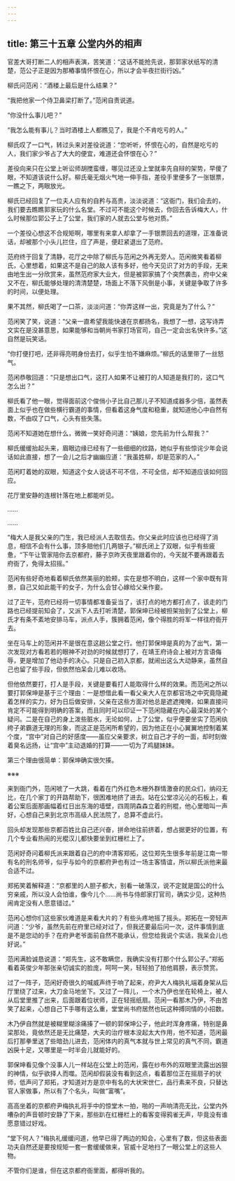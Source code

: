 ```yaml
---
---
---
```

title: 第三十五章 公堂内外的相声
---




官差大哥打断二人的相声表演，苦笑道：“这话不能抢先说，那郭家状纸写的清楚，范公子正是因为那樁事情怀恨在心，所以才会半夜拦街行凶。”

柳氏问范闲：“酒楼上最后是什么结果？”

“我把他家一个侍卫鼻梁打断了。”范闲自责说道。

“你没什么事儿吧？”

“我怎么能有事儿？当时酒楼上人都瞧见了，我是个不肯吃亏的人。”

柳氏叹了一口气，转过头来对差役说道：“您听听，怀恨在心的，自然是吃亏的人，我们家少爷占了大大的便宜，难道还会怀恨在心？”

差役向来只在公堂上听讼师胡搅蛮缠，哪见过还没上堂就率先自辩的架势，早傻了眼，不知道该说什么好。柳氏毫无烟火气地一伸手指，差役手里便多了一张银票，一瞧之下，两眼放光。

柳氏已经回复了一位夫人应有的自矜与高贵，淡淡说道：“这衙门，我们会去的，我们要去瞧瞧郭家玩的什么名堂。不过可不能这个时候去，你回去告诉梅大人，什么时候那位郭公子上了公堂，我们家的人就去公堂与他对质。”

一个差役心想这不合规矩啊，哪里有来拿人却拿了一手银票回去的道理，正准备说话，却被那个小头儿拦住，应了声是，便赶紧退出了范府。

范府终于回复了清静，花厅之中除了柳氏与范闲之外再无旁人。范闲微笑看着柳氏，心里想着，如果这不是自己的敌人该有多好，他今天见识了对方的手段，无来由地生出一分欣赏来，虽然范府家大业大，但是被郭家搞了个突然袭击，府中父亲又不在，柳氏能够处理的清清楚楚，场面上不落下风倒是小事，关键是争取了许多的时间，以便处理。

果不其然，柳氏喝了一口茶，淡淡问道：“你弄这样一出，究竟是为了什么？”

范闲笑了笑，说道：“父亲一直希望我能快速在京都扬名，我想了一想，这写诗弄文实在是没甚意思，如果能够和当朝尚书家打场官司，自己一定会出名快许多。”这自然是玩笑话。

“你打便打吧，还非得亮明身份去打，似乎生怕不嫌麻烦。”柳氏的话里带了一丝怒气。

范闲恭敬回道：“只是想出口气，这打人如果不让被打的人知道是我打的，这口气怎么出？”

柳氏看了他一眼，觉得面前这个俊俏小子比自己那儿子不知道成器多少倍，虽然表面上似乎也在做些横行霸道的事情，但看着这身气度和稳重，就知道他心中自然有数，不由叹了口气，心头有些失落。

范闲不知道她在想什么，微微一笑好奇问道：“姨娘，您先前为什么帮我？”

柳氏缓缓抬起头来，眉眼边缘已经有了一些细细的纹路，她似乎有些惊诧少年会说话如此直接，想了一会儿之后才幽幽应道：“我虽姓柳，却是范家的人。”

范闲盯着她的双眼，知道这个女人说话不可不信，不可全信，却不知道应该如何回应。

花厅里安静的连根针落在地上都能听见。

……

……

“梅大人是我父亲的门生，我已经派人去取信去。你父亲此时应该也已经得了消息，相信不会有什么事，顶多赔他们几两银子。”柳氏闭上了双眼，似乎有些疲惫，“下午让管家陪你去京都府，藤子京昨天夜里跟着你的，今天就不要再跟着去府衙了，免得太招摇。”

范闲有些好奇地看着柳氏依然美丽的脸颊，实在是想不明白，这样一个家中既有背景，自己又如此能干的女子，为什么会甘心嫁给父亲作妾。

过了正午，范府已经将一切事情都准备妥当了，该打点的地方都打点了，该走的门路也已经提前知会了，又派下人去打听清楚，郭保坤已经被担架抬到了公堂上，柳氏才有条不紊地安排马车，派点人手，簇拥着范闲，像个得胜的将军一样往府衙开去。

坐在马车上的范闲并不是很在意这趟公堂之行。他打郭保坤是真的为了出气，第一次发现对方看若若的眼神不对劲的时候就想打了，在靖王府诗会上被对方言语侮辱，更是增加了他动手的决心。只是自己初入京都，就闹出这么大动静来，虽然自己也留了些手段，但依然怕呆会儿难以收场。

但他依然要打，打人是手段，关键是要看打人能取得什么样的效果。而范闲之所以要打郭保坤是基于三个理由：一是想借此看一看父亲大人在京都官场之中究竟隐藏着怎样的实力，好为日后做安排，父亲在这些方面对他总是遮遮掩掩，如果直接问肯定不可能得到明确的答案，而且同时可以印证一下范闲隐藏在内心最深处的某个疑问。二是在自己的身上泼些脏水，无论如何，上了公堂，似乎便要坐实了范闲纨绔子弟霸道无理的形象，而这正是范闲所希望的，因为他正在小心翼翼地控制着某个度，“宫中”对自己的好感度——虽应父亲要求，树立自己才子的一面，却时刻做着臭名远扬，让“宫中”主动退婚的打算——一切为了鸡腿妹妹。

第三个理由很简单：郭保坤确实很欠揍。

※※※

来到衙门外，范闲唬了一大跳，看着在门外红色木栅外群情激奋的民众们，纳闷无比，在几个家丁的开路帮助下，很困难地挤了进去。站在公堂凉沁沁的石板上，看着公案后面那画幅着红日出东海的墙壁，四周阴森森立着的刑棍，他心里暗叫一声好，心想自己来到北京市高级人民法院了，总算不虚此行。

回头却发现那些京都百姓比自己还兴奋，拼命地往前挤着，想占据更好的位置，有几个专业看热闹的光棍汉儿都快要坐到红栅栏上了。

范闲好奇问着柳氏派来跟着自己的府中清客郑拓，这位郑先生很多年前是江南一带有名的刑名师爷，似乎与如今的京都府尹也有过一场主客情谊，所以柳氏派他来最合适不过。

郑拓笑着解释道：“京都里的人胆子都大，别看一破落汉，说不定就是国公的什么穷亲戚，所以没人会怕谁，像今儿个……尚书与侍郎家打官司，确实少见，这种热闹肯定没有人愿意错过。”

范闲心想你们这些家伙难道是来看大片的？有些头疼地摇了摇头。郑拓在一旁轻声问道：“少爷，虽然先前在府里已经对过了，但我还要最后问一次，这件事情到底是不是您动的手？在府尹老爷面前自然不能承认，但您给我说个实话，我呆会儿也好说。”

范闲满脸诚恳说道：“郑先生，这不敢瞒您，我确实没有打那个什么郭公子。”郑拓看着英俊少年那张亲切诚实的脸庞，呵呵一笑，轻轻拍了拍他肩膀，表示赞赏。

过了一阵子，范闲好奇很久的喊威声终于响了起来，府尹大人梅执礼端着身架从后厅里绕了过来，大刀金马地坐下。又过了一阵儿，一个木乃伊也坐在轮椅上，被人从后堂里推了出来，后面跟着位状师，正在轻摇纸扇。范闲一看那木乃伊，不由苦笑了起来，心想自己下手哪有这么重，堂堂尚书府居然也玩这种搏同情的小招数。

木乃伊自然就是被糊里糊涂痛揍了一顿的郭保坤公子，他此时浑身疼痛，特别是鼻梁那处，竟依然还是无比痛楚，大夫的治疗根本没起太大作用，他不知道，范闲最后打那拳里送了些暗劲儿进去，范闲体内的真气本就与世上常见的真气不同，霸道凶戾十足，又哪里是一时半会儿就能好的。

郭保坤看见像个没事人儿一样站在公堂上的范闲，露在纱布外的双眼里流露出凶狠的神情，似乎欲择人而噬。范闲却假装没有看到这点，看着那位正在摇扇子的状师，低声问了郑拓，才知道对方是京中有名的大状宋世仁，品行素来不良，只替达官人家做事，所以有了个名头，叫做“富嘴”。

高高坐着的京都府尹梅执礼将手中的惊堂木一拍，啪的一声响清亮无比，公堂内外嘈杂的声音顿时安静了下来，那些趴在红栅栏上的看客变得鸦雀无声，毕竟没有谁愿意错过好戏。

“堂下何人？”梅执礼缓缓问道，他早已得了两边的知会，心里有了数，但这些表面功夫自然还是要按规矩一套一套缓缓做来，官威十足地扫了一眼公堂上的这些人物。

不管你们是谁，但在这京都府衙里面，都得听我的。